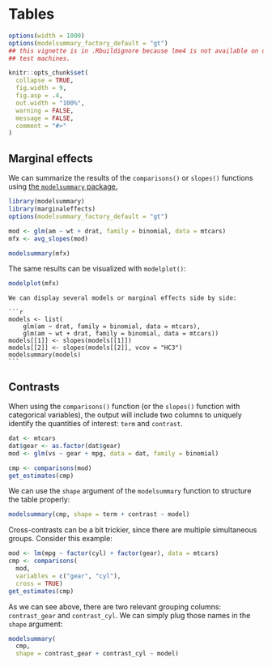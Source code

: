 
# Tables


```r
options(width = 1000)
options(modelsummary_factory_default = "gt")
## this vignette is in .Rbuildignore because lme4 is not available on old CRAN
## test machines.

knitr::opts_chunk$set(
  collapse = TRUE,
  fig.width = 9,
  fig.asp = .4,
  out.width = "100%",
  warning = FALSE,
  message = FALSE,
  comment = "#>"
)
```

## Marginal effects

We can summarize the results of the `comparisons()` or `slopes()` functions using [the `modelsummary` package.](https://github.com/vincentarelbundock/modelsummary)

```r
library(modelsummary)
library(marginaleffects)
options(modelsummary_factory_default = "gt")

mod <- glm(am ~ wt + drat, family = binomial, data = mtcars)
mfx <- avg_slopes(mod)

modelsummary(mfx)
```

The same results can be visualized with `modelplot()`:

```r
modelplot(mfx)
```

````comment
We can display several models or marginal effects side by side:

```r
models <- list(
    glm(am ~ drat, family = binomial, data = mtcars),
    glm(am ~ wt + drat, family = binomial, data = mtcars))
models[[1]] <- slopes(models[[1]])
models[[2]] <- slopes(models[[2]], vcov = "HC3")
modelsummary(models)
```
````

## Contrasts

When using the `comparisons()` function (or the `slopes()` function with categorical variables), the output will include two columns to uniquely identify the quantities of interest: `term` and `contrast`.

```r
dat <- mtcars
dat$gear <- as.factor(dat$gear)
mod <- glm(vs ~ gear + mpg, data = dat, family = binomial)

cmp <- comparisons(mod)
get_estimates(cmp)
```

We can use the `shape` argument of the `modelsummary` function to structure the table properly:

```r
modelsummary(cmp, shape = term + contrast ~ model)
```

Cross-contrasts can be a bit trickier, since there are multiple simultaneous groups. Consider this example:

```r
mod <- lm(mpg ~ factor(cyl) + factor(gear), data = mtcars)
cmp <- comparisons(
  mod,
  variables = c("gear", "cyl"),
  cross = TRUE)
get_estimates(cmp)
```

As we can see above, there are two relevant grouping columns: `contrast_gear` and `contrast_cyl`. We can simply plug those names in the `shape` argument:

```r
modelsummary(
  cmp,
  shape = contrast_gear + contrast_cyl ~ model)
```